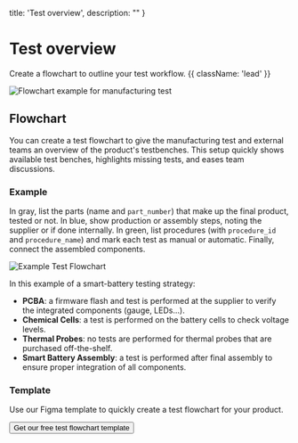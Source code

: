   title: 'Test overview',
  description: ""
}

# Test overview
Create a flowchart to outline your test workflow. {{ className: 'lead' }}

<Image
  src="/flowchart-header.png"
  alt="Flowchart example for manufacturing test"
/>

## Flowchart

You can create a test flowchart to give the manufacturing test and external teams an overview of the product's testbenches. This setup quickly shows available test benches, highlights missing tests, and eases team discussions.

### Example

In gray, list the parts (name and `part_number`) that make up the final product, tested or not. In blue, show production or assembly steps, noting the supplier or if done internally. In green, list procedures (with `procedure_id` and `procedure_name`) and mark each test as manual or automatic. Finally, connect the assembled components.


<Image src="/flowchart-test.png" alt="Example Test Flowchart" />

In this example of a smart-battery testing strategy:

- **PCBA**: a firmware flash and test is performed at the supplier to verify the integrated components (gauge, LEDs...).
- **Chemical Cells**: a test is performed on the battery cells to check voltage levels.
- **Thermal Probes**: no tests are performed for thermal probes that are purchased off-the-shelf.
- **Smart Battery Assembly**: a test is performed after final assembly to ensure proper integration of all components.

### Template

Use our Figma template to quickly create a test flowchart for your product.

<div className="not-prose">
  <Button
    href="https://www.figma.com/community/file/1380891711622677799"
    variant="text"
    arrow="right"
  >
    Get our free test flowchart template
  </Button>
</div>
